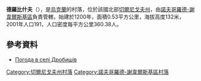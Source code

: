 {{coord|51|56|55|N|33|20|14|E|scale:100000|display=title}}

'''德羅比什夫'''（{{lang-uk|Дробишів}}），是[[烏克蘭|烏克蘭]]的村落，位於該國北部[[切爾尼戈夫州|切爾尼戈夫州]]，由[[諾夫哥羅德-謝韋爾斯基區|諾夫哥羅德-謝韋爾斯基區]]負責管轄，始建於1200年，面積0.53平方公里，海拔高度132米，2001年人口191，人口密度每平方公里360.38人。

==參考資料==
* [http://weather.in.ua/ua/chernigovskaja/7273 Погода в селі Дробишів] {{Wayback|url=http://weather.in.ua/ua/chernigovskaja/7273 |date=20200919195933 }}

[[Category:切爾尼戈夫州村落|Category:切爾尼戈夫州村落]]
[[Category:諾夫哥羅德-謝韋爾斯基區村落|Category:諾夫哥羅德-謝韋爾斯基區村落]]


{{Chernihiv-geo-stub}}